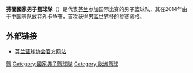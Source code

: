 {{Infobox national basketball team
 |country=芬兰
 |country_eng=Finland
 |color1= 3A75C4 
 |color2= FFFFFF 
 |coach={{flagicon|FIN}} {{tsl|en|Henrik Dettmann||Henrik Dettmann}}
 |logo=<!-- 檔案不存在 Finland Basketball.png ，可從英文維基百科取得 -->
 |fiba_ranking=48 (NEW)
 |fiba_zone=FIBA Europe
 |joined_fiba=1939
 |zone_championship=[[欧洲篮球锦标赛|欧洲篮球锦标赛]]
 |national_fed=[[Finnish_Basketball_Association|Finnish Basketball Association]]
 |nickname=
 |oly_appearances=2
 |zone_medals=None
 |zone_appearances=13
 |wc_appearances=None
 |h_pattern_b=_thindkbluesides|h_body=FFFFFF|h_shorts=FFFFFF|h_pattern_s=
 |a_pattern_b=_thinwhitesides|a_body=0055A4|a_shorts=0055A4|a_pattern_s=|
}}
'''芬蘭國家男子籃球隊'''（{{lang-fi|Suomen koripallomaajoukkue}}）是代表[[芬兰|芬兰]]参加国际比赛的男子篮球队，其在2014年由于中国等队放弃外卡争夺，首次获得[[男篮世界杯|男篮世界杯]]的参赛资格。 
<!--
== 参考资料 == 
{{reflist}}
-->
==外部链接==
* [https://www.basket.fi/basket/ 芬兰篮球协会官方网站] {{Wayback|url=https://www.basket.fi/basket/ |date=20190905070248 }} {{fi}}

{{International basketball}}
{{歐洲籃球協會男子隊}}
{{芬蘭體育國家隊}}

[[Category:芬蘭體育隊|籃]]
[[Category:國家男子籃球隊|Category:國家男子籃球隊]]
[[Category:歐洲籃球|Category:歐洲籃球]]